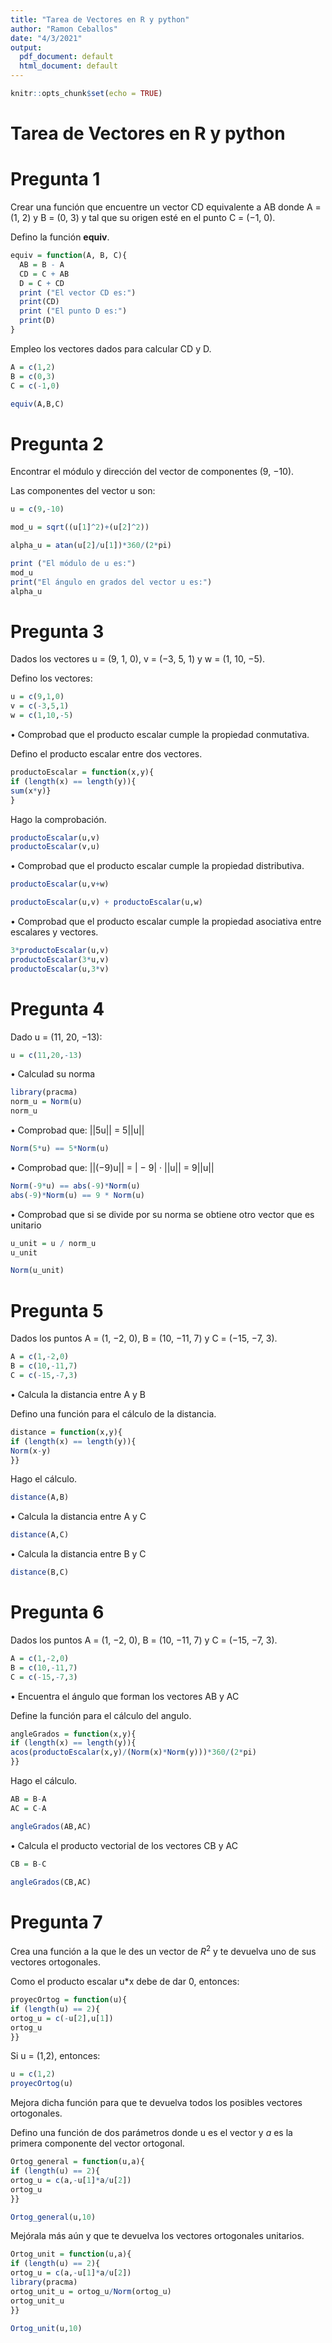 ```yaml
---
title: "Tarea de Vectores en R y python"
author: "Ramon Ceballos"
date: "4/3/2021"
output:
  pdf_document: default
  html_document: default
---
```


```r
knitr::opts_chunk$set(echo = TRUE)
```

# **Tarea de Vectores en R y python**

# Pregunta 1

Crear una función que encuentre un vector CD equivalente a AB donde A = (1, 2) y B = (0, 3) y tal que su origen esté en el punto C = (−1, 0).

Defino la función **equiv**.

```r
equiv = function(A, B, C){
  AB = B - A
  CD = C + AB
  D = C + CD
  print ("El vector CD es:")
  print(CD)
  print ("El punto D es:")
  print(D)
}
```

Empleo los vectores dados para calcular CD y D.

```r
A = c(1,2)
B = c(0,3)
C = c(-1,0)

equiv(A,B,C)
```

# Pregunta 2

Encontrar el módulo y dirección del vector de componentes (9, −10).

Las componentes del vector u son:

```r
u = c(9,-10)

mod_u = sqrt((u[1]^2)+(u[2]^2))

alpha_u = atan(u[2]/u[1])*360/(2*pi)

print ("El módulo de u es:")
mod_u
print("El ángulo en grados del vector u es:")
alpha_u

```

# Pregunta 3

Dados los vectores u = (9, 1, 0), v = (−3, 5, 1) y w = (1, 10, −5).

Defino los vectores:

```r
u = c(9,1,0)
v = c(-3,5,1)
w = c(1,10,-5)
```


• Comprobad que el producto escalar cumple la propiedad conmutativa.

Defino el producto escalar entre dos vectores.

```r
productoEscalar = function(x,y){
if (length(x) == length(y)){
sum(x*y)}
}
```

Hago la comprobación.

```r
productoEscalar(u,v)
productoEscalar(v,u)
```


• Comprobad que el producto escalar cumple la propiedad distributiva.

```r
productoEscalar(u,v+w)

productoEscalar(u,v) + productoEscalar(u,w)
```


• Comprobad que el producto escalar cumple la propiedad asociativa entre escalares y vectores.

```r
3*productoEscalar(u,v)
productoEscalar(3*u,v)
productoEscalar(u,3*v)

```

# Pregunta 4

Dado u = (11, 20, −13):

```r
u = c(11,20,-13)
```

• Calculad su norma

```r
library(pracma)
norm_u = Norm(u)
norm_u
```


• Comprobad que: ||5u|| = 5||u||

```r
Norm(5*u) == 5*Norm(u)
```


• Comprobad que: ||(−9)u|| = | − 9| · ||u|| = 9||u||

```r
Norm(-9*u) == abs(-9)*Norm(u)
abs(-9)*Norm(u) == 9 * Norm(u)
```

• Comprobad que si se divide por su norma se obtiene otro vector que es unitario

```r
u_unit = u / norm_u
u_unit

Norm(u_unit)
```

# Pregunta 5

Dados los puntos A = (1, −2, 0), B = (10, −11, 7) y C = (−15, −7, 3).

```r
A = c(1,-2,0)
B = c(10,-11,7)
C = c(-15,-7,3)
```


• Calcula la distancia entre A y B

Defino una función para el cálculo de la distancia.

```r
distance = function(x,y){
if (length(x) == length(y)){
Norm(x-y)
}}
```

Hago el cálculo.

```r
distance(A,B)
```

• Calcula la distancia entre A y C

```r
distance(A,C)
```


• Calcula la distancia entre B y C

```r
distance(B,C)
```

# Pregunta 6

Dados los puntos A = (1, −2, 0), B = (10, −11, 7) y C = (−15, −7, 3).

```r
A = c(1,-2,0)
B = c(10,-11,7)
C = c(-15,-7,3)
```


• Encuentra el ángulo que forman los vectores AB y AC

Define la función para el cálculo del angulo.

```r
angleGrados = function(x,y){
if (length(x) == length(y)){
acos(productoEscalar(x,y)/(Norm(x)*Norm(y)))*360/(2*pi)
}}
```

Hago el cálculo.

```r
AB = B-A
AC = C-A

angleGrados(AB,AC)
```


• Calcula el producto vectorial de los vectores CB y AC

```r
CB = B-C

angleGrados(CB,AC)
```


# Pregunta 7

Crea una función a la que le des un vector de $R^2$ y te devuelva uno de sus vectores ortogonales.

Como el producto escalar u*x debe de dar 0, entonces:

```r
proyecOrtog = function(u){
if (length(u) == 2){
ortog_u = c(-u[2],u[1])
ortog_u
}}
```

Si u = (1,2), entonces:

```r
u = c(1,2)
proyecOrtog(u)
```

Mejora dicha función para que te devuelva todos los posibles vectores ortogonales.

Defino una función de dos parámetros donde u es el vector y $a$ es la primera componente del vector ortogonal.

```r
Ortog_general = function(u,a){
if (length(u) == 2){
ortog_u = c(a,-u[1]*a/u[2])
ortog_u
}}
```

```r
Ortog_general(u,10)
```

Mejórala más aún y que te devuelva los vectores ortogonales unitarios.

```r
Ortog_unit = function(u,a){
if (length(u) == 2){
ortog_u = c(a,-u[1]*a/u[2])
library(pracma)
ortog_unit_u = ortog_u/Norm(ortog_u)
ortog_unit_u
}}
```

```r
Ortog_unit(u,10)
```



